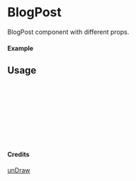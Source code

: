 
<Meta of={BlogPost} title="unDraw/BlogPost" />

# BlogPost

BlogPost component with different props.

#### Example

<Canvas of={BlogPost.Primary} />

## Usage

```ts
import { BlogPost } from "yadl-ui";

const Example = () => {
  return (
      <BlogPost />
  );
};

export default Example;
```

#### Credits
[unDraw](https://undraw.co/illustrations)
